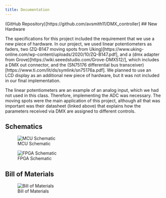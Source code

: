 ```yaml
---
title: Documentation
---
```

(GitHub Repository)[https://github.com/avsmith11/DMX_controller]
## New Hardware

The specifications for this project included the requirement that we use a new piece of hardware. In our project, we used linear potentiometers as faders, two (ZQ-B147 moving spots from Uking)[https://www.uking-online.com/wp-content/uploads/2020/10/ZQ-B147.pdf], and a (dmx adapter from Grove)[https://wiki.seeedstudio.com/Grove-DMX512/], which includes a DMX out connector, and the (SN75176 differential bus transceiver)[https://www.ti.com/lit/ds/symlink/sn75176a.pdf]. We planned to use an LCD display as an additional new piece of hardware, but it was not included in our final implementation.

The linear potentiometers are an example of an analog input, which we had not used in this class. Therefore, implementing the ADC was necessary. The moving spots were the main application of this project, although all that was important was their datasheet (linked above) that explains how the parameters received via DMX are assigned to different controls.

## Schematics

![MCU Schematic](images/MCU Schematic.png)

![FPGA Schematic](images/FPGA_Schematic.jpg)

## Bill of Materials

![Bill of Materials](images/Bill_Of_Materials.jpg)